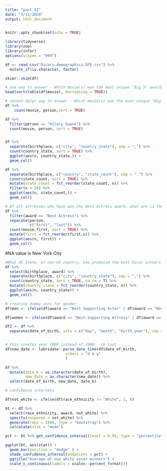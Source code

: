 ```yaml
---
title: "part II"
date: "5/11/2020"
output: html_document
---
```


```r
knitr::opts_chunk$set(echo = TRUE)
```

``` r
library(tidyverse)
library(zoo)
library(infer)
options(scipen = "999")

df <- read_csv("Oscars-demographics-DFE.csv") %>%
  mutate_if(is.character, factor)

skimr::skim(df)

```

```r
# one way to answer - Which movie(s) won the most unique "Big 5" awards?
head(sort(table(df$movie), decreasing = TRUE))

```



```r
# second dplyr way to answer - Which movie(s) won the most unique "Big 5" awards?
df %>%
    count(movie, person,sort = TRUE)

df %>%
  filter(person == "Hilary Swank") %>%
  count(movie, person, sort = TRUE)


df %>%
  separate(birthplace, c("city", "country_state"), sep = ",") %>%
  count(country_state, sort = TRUE) %>%
  ggplot(aes(n, country_state,)) +
  geom_col()

df %>%
  separate(birthplace, c("country", "state_count"), sep = ",") %>%
  count(state_count, sort = TRUE) %>%
  mutate(state_count = fct_reorder(state_count, n)) %>%
  filter(n > 10) %>%
  ggplot(aes(n, state_count,)) +
  geom_col()


```



```r
# Of all actresses who have won the Best Actress award, what are is the most common first name?
df %>%
  filter(award == "Best Actress") %>%
  separate(person,
           c("first", "last")) %>%
  count(movie,first, sort = TRUE) %>%
  mutate(first = fct_reorder(first,n)) %>%
  ggplot(aes(n, first)) +
  geom_col()
```




#NA value is New York City
```r
#What US State, or non-US country, has produced the most Oscar winners (for the awards in this dataset)?
df %>%
  select(birthplace, award) %>%
  separate(birthplace, c("city", "country_state"), sep = ",") %>%
  count(country_state, sort = TRUE, na.rm = T) %>%
  mutate(country_state = fct_reorder(country_state, n)) %>%
  ggplot(aes(n, country_state)) +
  geom_col()
```




```r
# creating dummy vars for gender
df$men <- ifelse(df$award == "Best Supporting Actor" | df$award == "Best Actor", 1,0)

df$women <- ifelse(df$award == "Best Supporting Actress" | df$award == "Best Actress", 1, 0)

df2 <- df %>%
  separate(date_of_birth, into = c("day", "month", "birth_year"), sep = "-")


# this creates year 2000 instead of 1900:  im lost .....
df$new_date <- lubridate::parse_date_time(df$date_of_birth,
                           orders = "d m y"
                           )

df %>%
  mutate(date_b = as.character(date_of_birth),
         new_date = as.character(new_date)) %>%
  select(date_of_birth, new_date, date_b)
```



```r
# confidence intervals

df$not_white <- ifelse(df$race_ethnicity != "White", 1, 0)

bt <- df %>%
  select(race_ethnicity, award, not_white) %>%
  specify(response = not_white) %>%
  generate(reps = 1000, type = "bootstrap") %>%
  calculate(stat = "mean")

pct <- bt %>% get_confidence_interval(level = 0.95, type = "percentile")

ggplot(bt, aes(stat)) +
  geom_bar(position = "dodge" ) +
  shade_confidence_interval(endpoints = pct) +
  ggtitle("Average of non white oscar winners") +
  scale_x_continuous(labels = scales::percent_format())
```